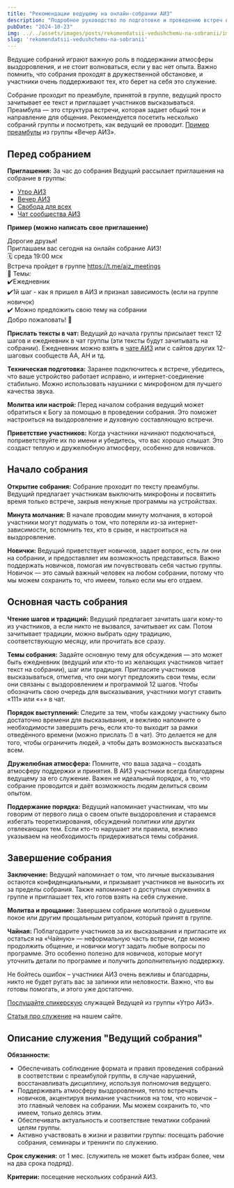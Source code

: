 ```yaml
---
title: "Рекомендации ведущему на онлайн-собрании АИЗ"
description: "Подробное руководство по подготовке и проведению встреч в 12-шаговом сообществе."
pubDate: "2024-10-23"
img: ../../assets/images/posts/rekomendatsii-vedushchemu-na-sobranii/img.webp
slug: 'rekomendatsii-vedushchemu-na-sobranii'
---
```


Ведущие собраний играют важную роль в поддержании атмосферы выздоровления, и не стоит волноваться, если у вас нет опыта. Важно помнить, что собрания проходят в дружественной обстановке, и участники очень поддерживают тех, кто берет на себя это служение. 

Собрание проходит по преамбуле, принятой в группе, ведущий просто зачитывает ее текст и приглашает участников высказываться. Преамбула — это структура встречи, которая задает общий тон и направление для общения. Рекомендуется посетить несколько собраний группы и посмотреть, как ведущий ее проводит. [Пример преамбулы](https://internetaddicts.ru/posts/preambula-internet-zavisimyh/) из группы «Вечер АИЗ». 
## Перед собранием
**Приглашения:** За час до собрания Ведущий рассылает приглашения на собрание в группы:  
- [Утро АИЗ](https://t.me/morning_itaa)
- [Вечер АИЗ](https://t.me/aiz_meetings)
- [Свобода для всех](https://t.me/+SDRtlysnh_9kNDE9)
- [Чат сообщества АИЗ](https://t.me/aiz_itta)

**Пример (можно написать свое приглашение)**

Дорогие друзья!  
Приглашаем вас сегодня на онлайн собрание АИЗ!  
🗓️ среда 19:00 мск  
Встреча пройдет в группе https://t.me/aiz_meetings  
📖 Темы:  
✔️Ежедневник  
✔️1й шаг - как я пришел в АИЗ и признал зависимость (если на группе новичок)  
✔️ Можно предложить свою тему на собрании  
Добро пожаловать! 🤗

**Прислать тексты в чат:** Ведущий до начала группы присылает текст 12 шагов и ежедневник в чат группы (эти тексты будут зачитывать на собрании). Ежедневник можно взять в [чате АИЗ](https://t.me/aiz_itta) или с сайтов других 12-шаговых сообществ АА, АН и тд.

**Техническая подготовка:** Заранее подключитесь к встрече, убедитесь, что ваше устройство работает исправно, и интернет-соединение стабильно. Можно использовать наушники с микрофоном для лучшего качества звука.

**Молитва или настрой:** Перед началом собрания ведущий может обратиться к Богу за помощью в проведении собрания. Это поможет настроиться на выздоровление и духовную составляющую встречи.

**Приветствие участников:** Когда участники начинают подключаться, поприветствуйте их по имени и убедитесь, что вас хорошо слышат. Это создаст теплую и дружелюбную атмосферу, особенно для новичков.

## Начало собрания

**Открытие собрания:** Собрание проходит по тексту преамбулы. Ведущий предлагает участникам выключить микрофоны и посвятить время только встрече, закрыв ненужные программы на устройствах.

**Минута молчания:** В начале проводим минуту молчания, в которой участники могут подумать о том, что потеряли из-за интернет-зависимости, вспомнить тех, кто в срыве, и настроиться на выздоровление.

**Новички:** Ведущий приветствует новичков, задает вопрос, есть ли они на собрании, и предоставляет им возможность представиться. Важно поддержать новичков, помогая им почувствовать себя частью группы. Новичок — это самый важный человек на любом собрании, потому что мы можем сохранить то, что имеем, только если мы его отдаем.

## Основная часть собрания

**Чтение шагов и традиций:** Ведущий предлагает зачитать шаги кому-то из участников, а если никто не вызвался, зачитывает их сам. Потом зачитывает традиции, можно выбрать одну традицию, соответствующую месяцу, или прочитать все сразу.

**Темы собрания:** Задайте основную тему для обсуждения — это может быть ежедневник (ведущий или кто-то из желающих участников читает текст на собрании), шаг или традиция. Пригласите участников высказываться, отметив, что они могут предложить свои темы, если они связаны с выздоровлением и программой 12 шагов. Чтобы обозначить свою очередь для высказывания, участники могут ставить «111» или «+» в чат. 

**Порядок выступлений:** Следите за тем, чтобы каждому участнику было достаточно времени для высказывания, и вежливо напомните о необходимости завершить речь, если кто-то выходит за рамки отведённого времени (можно прислать ⏰ в чат). Это делается не для того, чтобы ограничить людей, а чтобы дать возможность высказаться всем.

**Дружелюбная атмосфера:** Помните, что ваша задача – создать атмосферу поддержки и принятия. В АИЗ участники всегда благодарны ведущему за его служение. Важен не идеальный порядок, а то, что собрание проводится и даёт возможность людям делиться своим опытом.

**Поддержание порядка:** Ведущий напоминает участникам, что мы говорим от первого лица о своем опыте выздоровления и стараемся избегать теоретизирования, обсуждений политики или других отвлекающих тем. Если кто-то нарушает эти правила, вежливо указываем на необходимость придерживаться темы собрания.

## Завершение собрания

**Заключение:** Ведущий напоминает о том, что личные высказывания остаются конфиденциальными, и призывает участников не выносить их за пределы собрания. Также напоминает о доступных служениях в группе и приглашает тех, кто готов взять на себя служение.

**Молитва и прощание:** Завершаем собрание молитвой о душевном покое или другим прощальным ритуалом, который принят в группе.

**Чайная:** Поблагодарите участников за их высказывания и пригласите их остаться на «Чайную» — неформальную часть встречи, где можно продолжить общение, и новички могут задать любые вопросы по программе. Это особенно полезно для новичков, которые могут уточнить детали по программе и получить дополнительную поддержку.

Не бойтесь ошибок – участники АИЗ очень вежливы и благодарны, никто не будет ругать вас за запинки или неловкости. Важно, что вы готовы помогать, и этого уже достаточно.

[Послушайте спикерскую](https://internetaddicts.ru/speakers/nastya-chairperson/) служащей Ведущей из группы «Утро АИЗ».

[Статья про служение](https://internetaddicts.ru/posts/sluzhenie-eto-vyrazhenie-nashej-blagodarnosti-sodruzhestvu/) на нашем сайте. 

## Описание служения "Ведущий собрания"

**Обязанности:**
- Обеспечивать соблюдение формата и правил проведения собраний в соответствии с преамбулой группы, в случае нарушений, восстанавливать дисциплину, используя полномочия ведущего.
- Поддерживать атмосферу выздоровления, тепло встречать новичков, акцентируя внимание участников на том, что новичок – это главный человек на собрании. Мы можем сохранить то, что имеем, только делясь этим.
- Обеспечивать актуальность и соответствие тематики собраний целям группы.
- Активно участвовать в жизни и развитии группы: посещать рабочие собрания, семинары и тренинги по служению.

**Срок служения:** от 1 мес. (служитель не может быть избран более, чем на два срока подряд).

**Критерии:** посещение нескольких собраний АИЗ.


